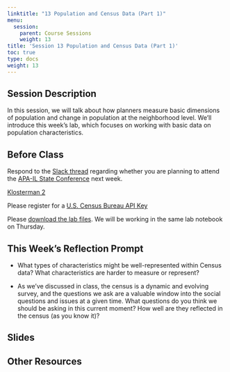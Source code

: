```yaml
---
linktitle: "13 Population and Census Data (Part 1)"
menu:
  session:
    parent: Course Sessions
    weight: 13
title: 'Session 13 Population and Census Data (Part 1)'
toc: true
type: docs
weight: 13
---
```


## Session Description

In this session, we will talk about how planners measure basic dimensions of population and change in population at the neighborhood level. We’ll introduce this week’s lab, which focuses on working with basic data on population characteristics.

## Before Class

Respond to the [Slack thread](https://neighborhooda-6eu6526.slack.com/archives/C02BRP176GG/p1633063317010000) regarding whether you are planning to attend the [APA-IL State Conference](https://www.ilapa.org/post/2021-apa-il-state-conference-registration-now-open-full-program-available) next week.

[Klosterman 2](https://uofi.box.com/s/ysc0fi5fn3on0342v758viggd355m04v)

Please register for a [U.S. Census Bureau API Key](https://api.census.gov/data/key_signup.html)

Please [download the lab files](/schedule/session/13-Population_Projection_1/13_Population.zip). We will be working in the same lab notebook on Thursday.

## This Week's Reflection Prompt

- What types of characteristics might be well-represented within Census data? What characteristics are harder to measure or represent?

- As we've discussed in class, the census is a dynamic and evolving survey, and the questions we ask are a valuable window into the social questions and issues at a given time. What questions do you think we should be asking in this current moment? How well are they reflected in the census (as you know it)?

## Slides

## Other Resources